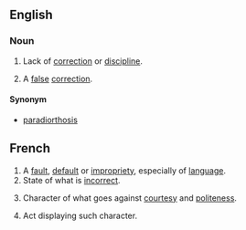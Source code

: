 ==English==

===Noun===
{{en-noun}}
#Lack of [[correction]] or [[discipline]].
#{{neologism}} A [[false]] [[correction]].

====Synonym====
*{{sense|false correction}} [[paradiorthosis]]

==French==
{{fr-noun}}
# A [[fault]], [[default]] or [[impropriety]], especially of [[language]].
# State of what is [[incorrect]].
#{{dated|lang=fr}} Character of what goes against [[courtesy]] and [[politeness]].
#{{dated|lang=fr}} Act displaying such character.